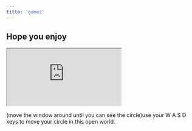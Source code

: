 ```yaml
---
title: 'games' 
---
```


## Hope you enjoy

<iframe src="https://editor.p5js.org/mouse1/full/qV1cKWIcm"></iframe width:50%>
(move the window around until you can see the circle)use your W A S D keys to move your circle in this open world.
